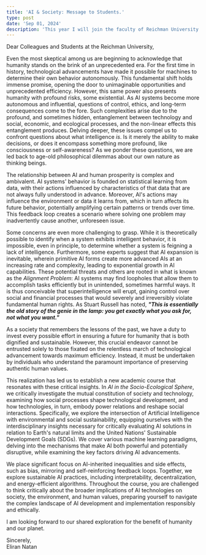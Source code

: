 ```yaml
---
title: 'AI & Society: Message to Students.'
type: post
date: 'Sep 01, 2024'
description: 'This year I will join the faculty of Reichman University as a lecturer to establish new academic course. The course challenges learners to fundamentally address the question: Can artificial intelligence promote a human future that is equitable and sustainable?'
---
```


Dear Colleagues and Students at the Reichman University,

Even the most skeptical among us are beginning to acknowledge that humanity stands on the brink of an unprecedented era. For the first time in history, technological advancements have made it possible for machines to determine their own behavior autonomously. This fundamental shift holds immense promise, opening the door to unimaginable opportunities and unprecedented efficiency. However, this same power also presents humanity with profound risks, some existential. As AI systems become more autonomous and influential, questions of control, ethics, and long-term consequences come to the fore. Such complexities arise due to the profound, and sometimes hidden, entanglement between technology and social, economic, and ecological processes, and the non-linear effects this entanglement produces. Delving deeper, these issues compel us to confront questions about what intelligence *is*. Is it merely the ability to make decisions, or does it encompass something more profound, like consciousness or self-awareness? As we ponder these questions, we are led back to age-old philosophical dilemmas about our own nature as thinking beings.

The relationship between AI and human prosperity is complex and ambivalent. AI systems' behavior is founded on statistical learning from data, with their actions influenced by characteristics of that data that are not always fully understood in advance. Moreover, AI's actions may influence the environment or data it learns from, which in turn affects its future behavior, potentially amplifying certain patterns or trends over time. This feedback loop creates a scenario where solving one problem may inadvertently cause another, unforeseen issue. 

Some concerns are even more challenging to grasp. While it is theoretically possible to identify when a system exhibits intelligent behavior, it is impossible, even in principle, to determine whether a system is feigning a lack of intelligence. Furthermore, some experts suggest that AI expansion is inevitable, wherein primitive AI forms create more advanced AIs at an increasing rate and complexity, leading to exponential growth in AI capabilities. These potential threats and others are rooted in what is known as the *Alignment Problem*: AI systems may find loopholes that allow them to accomplish tasks efficiently but in unintended, sometimes harmful ways. It is thus conceivable that superintelligence will erupt, gaining control over social and financial processes that would severely and irreversibly violate fundamental human rights. As Stuart Russell has noted, ***"This is essentially the old story of the genie in the lamp: you get *exactly* what you ask for, not what you want."***

As a society that remembers the lessons of the past, we have a duty to invest every possible effort in ensuring a future for humanity that is both dignified and sustainable. However, this crucial endeavor cannot be entrusted solely to those fixated on the relentless march of technological advancement towards maximum efficiency. Instead, it must be undertaken by individuals who understand the paramount importance of preserving authentic human values.

This realization has led us to establish a new academic course that resonates with these critical insights. In *AI in the Socio-Ecological Sphere*, we critically investigate the mutual constitution of society and technology, examining how social processes shape technological development, and how technologies, in turn, embody power relations and reshape social interactions. Specifically, we explore the intersection of Artificial Intelligence with environmental and social sustainability, equipping ourselves with the interdisciplinary insights necessary for critically evaluating AI solutions in relation to Earth's natural limits and the United Nations' Sustainable Development Goals (SDGs).
We cover various machine learning paradigms, delving into the mechanisms that make AI both powerful and potentially disruptive, while examining the key factors driving AI advancements. 

We place significant focus on AI-inherited inequalities and side effects, such as bias, mirroring and self-reinforcing feedback loops. Together, we explore sustainable AI practices, including interpretability, decentralization, and energy-efficient algorithms. Throughout the course, you are challenged to think critically about the broader implications of AI technologies on society, the environment, and human values, preparing yourself to navigate the complex landscape of AI development and implementation responsibly and ethically.

I am looking forward to our shared exploration for the benefit of humanity and our planet.

<div className="flex items-end w-full" style={{justifyContent:'flex-end'}}>
    Sincerely, <br/>
    Eliran Natan
</div>







